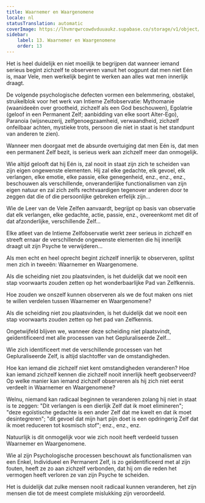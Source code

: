 ```yaml
---
title: Waarnemer en Waargenomene
locale: nl
statusTranslation: automatic
coverImage: https://lhvmrqwrcowdvduuaukz.supabase.co/storage/v1/object/public/strapi-uploads/small_cover-tratado-de-psicologia-revolucionaria.webp-5e15e1cec4e0ebebcde5d7fc7565d8fd.webp
sidebar:
    label: 13. Waarnemer en Waargenomene
    order: 13
---
```

Het is heel duidelijk en niet moeilijk te begrijpen dat wanneer iemand serieus begint zichzelf te observeren vanuit het oogpunt dat men niet Eén is, maar Vele, men werkelijk begint te werken aan alles wat men innerlijk draagt.

De volgende psychologische defecten vormen een belemmering, obstakel, struikelblok voor het werk van Intieme Zelfobservatie: Mythomanie (waanideeën over grootheid, zichzelf als een God beschouwen), Egolatrie (geloof in een Permanent Zelf; aanbidding van elke soort Alter-Ego), Paranoia (wijsneuzerij, zelfgenoegzaamheid, verwaandheid, zichzelf onfeilbaar achten, mystieke trots, persoon die niet in staat is het standpunt van anderen te zien).

Wanneer men doorgaat met de absurde overtuiging dat men Eén is, dat men een permanent Zelf bezit, is serieus werk aan zichzelf meer dan onmogelijk.

Wie altijd gelooft dat hij Eén is, zal nooit in staat zijn zich te scheiden van zijn eigen ongewenste elementen. Hij zal elke gedachte, elk gevoel, elk verlangen, elke emotie, elke passie, elke genegenheid, enz., enz., enz., beschouwen als verschillende, onveranderlijke functionalismen van zijn eigen natuur en zal zich zelfs rechtvaardigen tegenover anderen door te zeggen dat die of die persoonlijke gebreken erfelijk zijn...

Wie de Leer van de Vele Zelfen aanvaardt, begrijpt op basis van observatie dat elk verlangen, elke gedachte, actie, passie, enz., overeenkomt met dit of dat afzonderlijke, verschillende Zelf...

Elke atleet van de Intieme Zelfobservatie werkt zeer serieus in zichzelf en streeft ernaar de verschillende ongewenste elementen die hij innerlijk draagt uit zijn Psyche te verwijderen...

Als men echt en heel oprecht begint zichzelf innerlijk te observeren, splitst men zich in tweeën: Waarnemer en Waargenomene.

Als die scheiding niet zou plaatsvinden, is het duidelijk dat we nooit een stap voorwaarts zouden zetten op het wonderbaarlijke Pad van Zelfkennis.

Hoe zouden we onszelf kunnen observeren als we de fout maken ons niet te willen verdelen tussen Waarnemer en Waargenomene?

Als die scheiding niet zou plaatsvinden, is het duidelijk dat we nooit een stap voorwaarts zouden zetten op het pad van Zelfkennis.

Ongetwijfeld blijven we, wanneer deze scheiding niet plaatsvindt, geïdentificeerd met alle processen van het Gepluraliseerde Zelf...

Wie zich identificeert met de verschillende processen van het Gepluraliseerde Zelf, is altijd slachtoffer van de omstandigheden.

Hoe kan iemand die zichzelf niet kent omstandigheden veranderen? Hoe kan iemand zichzelf kennen die zichzelf nooit innerlijk heeft geobserveerd? Op welke manier kan iemand zichzelf observeren als hij zich niet eerst verdeelt in Waarnemer en Waargenomene?

Welnu, niemand kan radicaal beginnen te veranderen zolang hij niet in staat is te zeggen: "Dit verlangen is een dierlijk Zelf dat ik moet elimineren"; "deze egoïstische gedachte is een ander Zelf dat me kwelt en dat ik moet desintegreren"; "dit gevoel dat mijn hart pijn doet is een opdringerig Zelf dat ik moet reduceren tot kosmisch stof"; enz., enz., enz.

Natuurlijk is dit onmogelijk voor wie zich nooit heeft verdeeld tussen Waarnemer en Waargenomene.

Wie al zijn Psychologische processen beschouwt als functionalismen van een Enkel, Individueel en Permanent Zelf, is zo geïdentificeerd met al zijn fouten, heeft ze zo aan zichzelf verbonden, dat hij om die reden het vermogen heeft verloren ze van zijn Psyche te scheiden.

Het is duidelijk dat zulke mensen nooit radicaal kunnen veranderen, het zijn mensen die tot de meest complete mislukking zijn veroordeeld.

